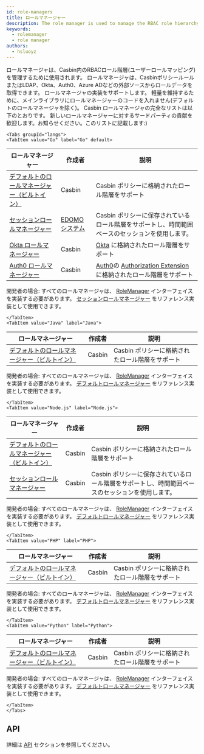 ```yaml
---
id: role-managers
title: ロールマネージャー
description: The role manager is used to manage the RBAC role hierarchy in Casbin
keywords:
  - rolemanager
  - role manager
authors:
  - hsluoyz
---
```




ロールマネージャは、Casbin内のRBACロール階層(ユーザーロールマッピング)を管理するために使用されます。 ロールマネージャは、CasbinポリシールールまたはLDAP、Okta、Auth0、Azure ADなどの外部ソースからロールデータを取得できます。 ロールマネージャの実装をサポートします。 軽量を維持するために、メインライブラリにロールマネージャーのコードを入れません(デフォルトのロールマネージャを除く)。 Casbin ロールマネージャの完全なリストは以下のとおりです。 新しいロールマネージャーに対するサードパーティの貢献を歓迎します。お知らせください。このリストに記載します:)

```mdx-code-block
<Tabs groupId="langs">
<TabItem value="Go" label="Go" default>
```

| ロールマネージャー                                                                                                        | 作成者                                           | 説明                                                                                                                                    |
| ---------------------------------------------------------------------------------------------------------------- | --------------------------------------------- | ------------------------------------------------------------------------------------------------------------------------------------- |
| [デフォルトのロールマネージャー（ビルトイン）](https://github.com/casbin/casbin/blob/master/rbac/default-role-manager/role_manager.go) | Casbin                                        | Casbin ポリシーに格納されたロール階層をサポート                                                                                                           |
| [セッションロールマネージャー](https://github.com/casbin/session-role-manager)                                                 | [EDOMO システム](https://github.com/edomosystems) | Casbin ポリシーに保存されているロール階層をサポートし、時間範囲ベースのセッションを使用します。                                                                                   |
| [Okta ロールマネージャー](https://github.com/casbin/okta-role-manager)                                                    | Casbin                                        | [Okta](https://www.okta.com/) に格納されたロール階層をサポート                                                                                        |
| [Auth0 ロールマネージャー](https://github.com/casbin/auth0-role-manager)                                                  | Casbin                                        | [Auth0](https://auth0.com/)の [Authorization Extension](https://auth0.com/docs/extensions/authorization-extension/v2) に格納されたロール階層をサポート |

開発者の場合: すべてのロールマネージャは、 [RoleManager](https://github.com/casbin/casbin/blob/master/rbac/role_manager.go) インターフェイスを実装する必要があります。 [セッションロールマネージャー](https://github.com/casbin/session-role-manager) をリファレンス実装として使用できます。

```mdx-code-block
</TabItem>
<TabItem value="Java" label="Java">
```

| ロールマネージャー                                                                                                                             | 作成者    | 説明                          |
| ------------------------------------------------------------------------------------------------------------------------------------- | ------ | --------------------------- |
| [デフォルトのロールマネージャー（ビルトイン）](https://github.com/casbin/jcasbin/blob/master/src/main/java/org/casbin/jcasbin/rbac/DefaultRoleManager.java) | Casbin | Casbin ポリシーに格納されたロール階層をサポート |

開発者の場合: すべてのロールマネージャは、 [RoleManager](https://github.com/casbin/jcasbin/blob/master/src/main/java/org/casbin/jcasbin/rbac/RoleManager.java) インターフェイスを実装する必要があります。 [デフォルトロールマネージャー](https://github.com/casbin/jcasbin/blob/master/src/main/java/org/casbin/jcasbin/rbac/DefaultRoleManager.java) をリファレンス実装として使用できます。

```mdx-code-block
</TabItem>
<TabItem value="Node.js" label="Node.js">
```

| ロールマネージャー                                                                                                  | 作成者    | 説明                                                  |
| ---------------------------------------------------------------------------------------------------------- | ------ | --------------------------------------------------- |
| [デフォルトのロールマネージャー（ビルトイン）](https://github.com/casbin/node-casbin/blob/master/src/rbac/defaultRoleManager.ts) | Casbin | Casbin ポリシーに格納されたロール階層をサポート                         |
| [セッションロールマネージャー](https://github.com/node-casbin/session-role-manager)                                      | Casbin | Casbin ポリシーに保存されているロール階層をサポートし、時間範囲ベースのセッションを使用します。 |

開発者の場合: すべてのロールマネージャは、 [RoleManager](https://github.com/casbin/node-casbin/blob/master/src/rbac/roleManager.ts) インターフェイスを実装する必要があります。 [デフォルトロールマネージャー](https://github.com/casbin/node-casbin/blob/master/src/rbac/defaultRoleManager.ts) をリファレンス実装として使用できます。

```mdx-code-block
</TabItem>
<TabItem value="PHP" label="PHP">
```

| ロールマネージャー                                                                                                                  | 作成者    | 説明                          |
| -------------------------------------------------------------------------------------------------------------------------- | ------ | --------------------------- |
| [デフォルトのロールマネージャー（ビルトイン）](https://github.com/php-casbin/php-casbin/blob/master/src/Rbac/DefaultRoleManager/RoleManager.php) | Casbin | Casbin ポリシーに格納されたロール階層をサポート |

開発者の場合: すべてのロールマネージャは、 [RoleManager](https://github.com/php-casbin/php-casbin/blob/master/src/Rbac/RoleManager.php) インターフェイスを実装する必要があります。 [デフォルトロールマネージャー](https://github.com/php-casbin/php-casbin/blob/master/src/Rbac/DefaultRoleManager/RoleManager.php) をリファレンス実装として使用できます。

```mdx-code-block
</TabItem>
<TabItem value="Python" label="Python">
```

| ロールマネージャー                                                                                                                 | 作成者    | 説明                          |
| ------------------------------------------------------------------------------------------------------------------------- | ------ | --------------------------- |
| [デフォルトのロールマネージャー（ビルトイン）](https://github.com/casbin/pycasbin/blob/master/casbin/rbac/default_role_manager/role_manager.py) | Casbin | Casbin ポリシーに格納されたロール階層をサポート |

開発者の場合: すべてのロールマネージャは、 [RoleManager](https://github.com/casbin/pycasbin/blob/master/casbin/rbac/role_manager.py) インターフェイスを実装する必要があります。 [デフォルトロールマネージャー](https://github.com/casbin/pycasbin/blob/master/casbin/rbac/default_role_manager/role_manager.py) をリファレンス実装として使用できます。

```mdx-code-block
</TabItem>
</Tabs>
```

## API

詳細は [API](/docs/rolemanager-api) セクションを参照してください。
